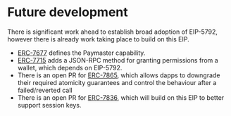 # Future development

There is significant work ahead to establish broad adoption of EIP-5792, however there is already work taking place to build on this EIP.

- [ERC-7677](https://eips.ethereum.org/EIPS/eip-7677) defines the Paymaster capability.
- [ERC-7715](https://eips.ethereum.org/EIPS/eip-7715) adds a JSON-RPC method for granting permissions from a wallet, which depends on EIP-5792.
- There is an open PR for [ERC-7865](https://github.com/ethereum/EIPs/pull/9259), which allows dapps to downgrade their required atomicity guarantees and control the behaviour after a failed/reverted call
- There is an open PR for [ERC-7836](https://github.com/ethereum/ERCs/pull/758), which will build on this EIP to better support session keys.